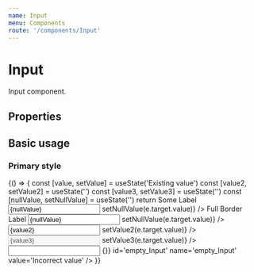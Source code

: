 ```yaml
---
name: Input
menu: Components
route: '/components/Input'
---
```





# Input

Input component. 
 
## Properties
<Props of={Input} />

## Basic usage

### Primary style
<Playground>
{() => {
    const [value, setValue] = useState('Existing value')
    const [value2, setValue2] = useState('')
    const [value3, setValue3] = useState('')
    const [nullValue, setNullValue] = useState('')
    return <Fragment>
        <FlexContainer>
            <Label for="1">
                Some Label
            </Label>
            <Input
                id='1'
                name='functional_Input'
                value={nullValue}
                onChange={e => setNullValue(e.target.value)}
            />
        </FlexContainer>
        <FlexContainer>
            <Label for="1">
                Full Border Label
            </Label>
            <Input
                fullBorder
                id='1'
                name='functional_Input'
                value={nullValue}
                onChange={e => setNullValue(e.target.value)}
            />
        </FlexContainer>
        <BlockContainer>
            <Input
                id='functional_Input2'
                name='functional_Input2'
                value={value2}
                placeholder="Input with placeholder"
                onChange={e => setValue2(e.target.value)}
            />
        </BlockContainer>
        <BlockContainer>
            <Input
                disabled
                id='functional_Input3'
                name='functional_Input3'
                value={value3}
                placeholder="Disabled input"
                onChange={e => setValue3(e.target.value)}
            />
        </BlockContainer>
        <BlockContainer>
            <Input
                error
                value=''
                onChange={() => {}}
                id='empty_Input'
                name='empty_Input'
                value='Incorrect value'
            />
        </BlockContainer>
    </Fragment>
}}
</Playground>
